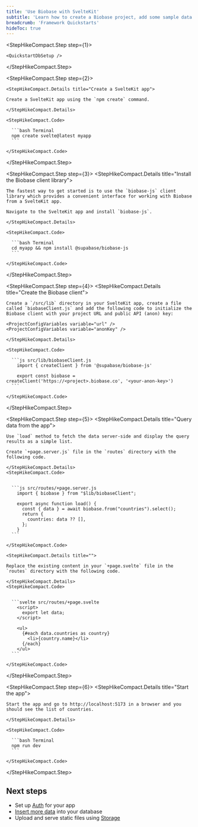 ```yaml
---
title: 'Use Biobase with SvelteKit'
subtitle: 'Learn how to create a Biobase project, add some sample data to your database, and query the data from a SvelteKit app.'
breadcrumb: 'Framework Quickstarts'
hideToc: true
---
```


<StepHikeCompact>

  <StepHikeCompact.Step step={1}>
    
    <QuickstartDbSetup />

  </StepHikeCompact.Step>

  <StepHikeCompact.Step step={2}>

    <StepHikeCompact.Details title="Create a SvelteKit app">

    Create a SvelteKit app using the `npm create` command.

    </StepHikeCompact.Details>

    <StepHikeCompact.Code>

      ```bash Terminal
      npm create svelte@latest myapp
      ```

    </StepHikeCompact.Code>

  </StepHikeCompact.Step>

  <StepHikeCompact.Step step={3}>
    <StepHikeCompact.Details title="Install the Biobase client library">

    The fastest way to get started is to use the `biobase-js` client library which provides a convenient interface for working with Biobase from a SvelteKit app.

    Navigate to the SvelteKit app and install `biobase-js`.

    </StepHikeCompact.Details>

    <StepHikeCompact.Code>

      ```bash Terminal
      cd myapp && npm install @supabase/biobase-js
      ```

    </StepHikeCompact.Code>

  </StepHikeCompact.Step>

  <StepHikeCompact.Step step={4}>
    <StepHikeCompact.Details title="Create the Biobase client">

    Create a `/src/lib` directory in your SvelteKit app, create a file called `biobaseClient.js` and add the following code to initialize the Biobase client with your project URL and public API (anon) key:

    <ProjectConfigVariables variable="url" />
    <ProjectConfigVariables variable="anonKey" />

    </StepHikeCompact.Details>

    <StepHikeCompact.Code>

      ```js src/lib/biobaseClient.js
        import { createClient } from '@supabase/biobase-js'

        export const biobase = createClient('https://<project>.biobase.co', '<your-anon-key>')
      ```

    </StepHikeCompact.Code>

  </StepHikeCompact.Step>

  <StepHikeCompact.Step step={5}>
    <StepHikeCompact.Details title="Query data from the app">

    Use `load` method to fetch the data server-side and display the query results as a simple list.

    Create `+page.server.js` file in the `routes` directory with the following code.

    </StepHikeCompact.Details>
    <StepHikeCompact.Code>


      ```js src/routes/+page.server.js
        import { biobase } from "$lib/biobaseClient";

        export async function load() {
          const { data } = await biobase.from("countries").select();
          return {
            countries: data ?? [],
          };
        }
      ```

    </StepHikeCompact.Code>

    <StepHikeCompact.Details title="">

    Replace the existing content in your `+page.svelte` file in the `routes` directory with the following code.

    </StepHikeCompact.Details>
    <StepHikeCompact.Code>


      ```svelte src/routes/+page.svelte
        <script>
          export let data;
        </script>

        <ul>
          {#each data.countries as country}
            <li>{country.name}</li>
          {/each}
        </ul>
      ```

    </StepHikeCompact.Code>

  </StepHikeCompact.Step>

  <StepHikeCompact.Step step={6}>
    <StepHikeCompact.Details title="Start the app">

    Start the app and go to http://localhost:5173 in a browser and you should see the list of countries.

    </StepHikeCompact.Details>

    <StepHikeCompact.Code>

      ```bash Terminal
      npm run dev
      ```

    </StepHikeCompact.Code>

  </StepHikeCompact.Step>
</StepHikeCompact>

## Next steps

- Set up [Auth](/docs/guides/auth) for your app
- [Insert more data](/docs/guides/database/import-data) into your database
- Upload and serve static files using [Storage](/docs/guides/storage)
